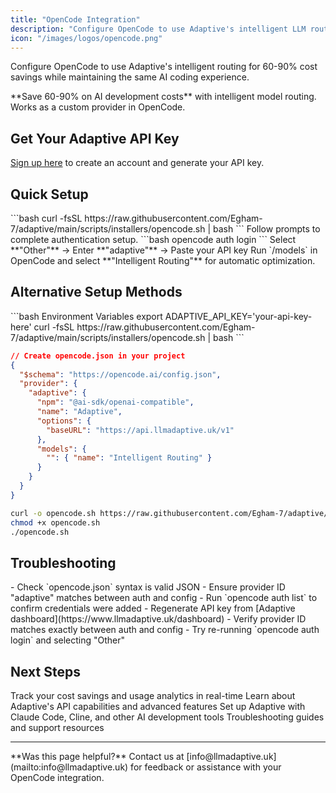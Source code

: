 ```yaml
---
title: "OpenCode Integration"
description: "Configure OpenCode to use Adaptive's intelligent LLM routing for 60-90% cost savings"
icon: "/images/logos/opencode.png"
---
```


Configure OpenCode to use Adaptive's intelligent routing for 60-90% cost savings while maintaining the same AI coding experience.

<Tip>
  **Save 60-90% on AI development costs** with intelligent model routing. Works
  as a custom provider in OpenCode.
</Tip>

## Get Your Adaptive API Key

[Sign up here](https://www.llmadaptive.uk/sign-up?redirect_url=/api-platform/orgs) to create an account and generate your API key.

## Quick Setup

<Steps>
  <Step title="Run Installer" icon="download">
    ```bash curl -fsSL
    https://raw.githubusercontent.com/Egham-7/adaptive/main/scripts/installers/opencode.sh
    | bash ``` Follow prompts to complete authentication setup.
  </Step>
  <Step title="Authenticate Provider" icon="key">
    ```bash opencode auth login ``` Select **"Other"** → Enter **"adaptive"** →
    Paste your API key
  </Step>
  <Step title="Select Model" icon="robot">
    Run `/models` in OpenCode and select **"Intelligent Routing"** for automatic
    optimization.
  </Step>
</Steps>

## Alternative Setup Methods

<CodeGroup>
```bash Environment Variables
export ADAPTIVE_API_KEY='your-api-key-here'
curl -fsSL https://raw.githubusercontent.com/Egham-7/adaptive/main/scripts/installers/opencode.sh | bash
```

```json Manual Configuration
// Create opencode.json in your project
{
  "$schema": "https://opencode.ai/config.json",
  "provider": {
    "adaptive": {
      "npm": "@ai-sdk/openai-compatible",
      "name": "Adaptive",
      "options": {
        "baseURL": "https://api.llmadaptive.uk/v1"
      },
      "models": {
        "": { "name": "Intelligent Routing" }
      }
    }
  }
}
```

```bash Interactive Install
curl -o opencode.sh https://raw.githubusercontent.com/Egham-7/adaptive/main/scripts/installers/opencode.sh
chmod +x opencode.sh
./opencode.sh
```

</CodeGroup>

## Troubleshooting

<AccordionGroup>
<Accordion title="Provider Not Appearing" icon="eye-slash">
- Check `opencode.json` syntax is valid JSON
- Ensure provider ID "adaptive" matches between auth and config
- Run `opencode auth list` to confirm credentials were added
</Accordion>

<Accordion title="Authentication Errors" icon="key">
- Regenerate API key from [Adaptive dashboard](https://www.llmadaptive.uk/dashboard)
- Verify provider ID matches exactly between auth and config
- Try re-running `opencode auth login` and selecting "Other"
</Accordion>
</AccordionGroup>

## Next Steps

<CardGroup cols={2}>
  <Card
    title="Monitor Usage & Savings"
    href="https://www.llmadaptive.uk/dashboard"
    icon="chart-line"
    cta="View Dashboard"
  >
    Track your cost savings and usage analytics in real-time
  </Card>
  <Card
    title="API Documentation"
    href="/api-reference/chat-completions"
    icon="book"
    cta="View API Docs"
  >
    Learn about Adaptive's API capabilities and advanced features
  </Card>
  <Card
    title="Other IDE Integrations"
    href="/developer-tools/claude-code"
    icon="code"
    cta="Explore Tools"
  >
    Set up Adaptive with Claude Code, Cline, and other AI development tools
  </Card>
  <Card
    title="Get Support"
    href="/troubleshooting"
    icon="life-ring"
    cta="Get Help"
  >
    Troubleshooting guides and support resources
  </Card>
</CardGroup>

---

<Note>
  **Was this page helpful?** Contact us at
  [info@llmadaptive.uk](mailto:info@llmadaptive.uk) for feedback or assistance
  with your OpenCode integration.
</Note>


